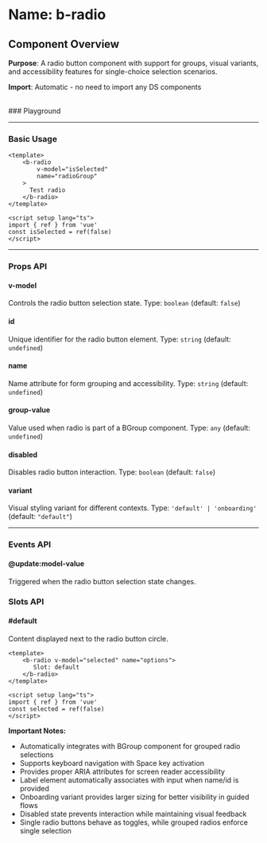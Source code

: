 
<Meta of={BRadio} />

# Name: b-radio
## Component Overview

**Purpose**: A radio button component with support for groups, visual variants, and accessibility features for single-choice selection scenarios.

**Import**: Automatic - no need to import any DS components

<br />
### Playground

<Canvas of={BRadio.Primary} />
<Controls />

---

### Basic Usage

```vue
<template>
    <b-radio 
        v-model="isSelected"
        name="radioGroup"
    >
      Test radio
    </b-radio>
</template>

<script setup lang="ts">
import { ref } from 'vue'
const isSelected = ref(false)
</script>
```

<Canvas sourceState="none" of={BRadio.Primary} />

---

### Props API

#### v-model
Controls the radio button selection state. Type: `boolean` (default: `false`)

#### id
Unique identifier for the radio button element. Type: `string` (default: `undefined`)

#### name
Name attribute for form grouping and accessibility. Type: `string` (default: `undefined`)

#### group-value
Value used when radio is part of a BGroup component. Type: `any` (default: `undefined`)

#### disabled
Disables radio button interaction. Type: `boolean` (default: `false`)

<Canvas sourceState="none" of={BRadio.Disabled} />

#### variant
Visual styling variant for different contexts. Type: `'default' | 'onboarding'` (default: `"default"`)

<Canvas sourceState="none" of={BRadio.Onboarding} />

---

### Events API

#### @update:model-value
Triggered when the radio button selection state changes.

### Slots API

#### #default
Content displayed next to the radio button circle.

```vue
<template>
    <b-radio v-model="selected" name="options">
       Slot: default
    </b-radio>
</template>

<script setup lang="ts">
import { ref } from 'vue'
const selected = ref(false)
</script>
```

**Important Notes:**
- Automatically integrates with BGroup component for grouped radio selections
- Supports keyboard navigation with Space key activation
- Provides proper ARIA attributes for screen reader accessibility
- Label element automatically associates with input when name/id is provided
- Onboarding variant provides larger sizing for better visibility in guided flows
- Disabled state prevents interaction while maintaining visual feedback
- Single radio buttons behave as toggles, while grouped radios enforce single selection